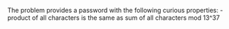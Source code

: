 The problem provides a password with the following curious properties:
- product of all characters is the same as sum of all characters mod 13^37